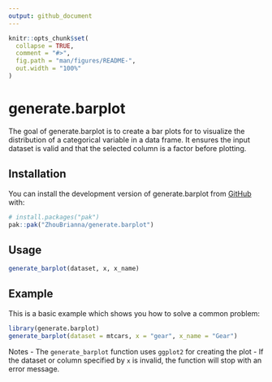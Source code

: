 ```yaml
---
output: github_document
---
```


<!-- README.md is generated from README.Rmd. Please edit that file -->

```r
knitr::opts_chunk$set(
  collapse = TRUE,
  comment = "#>",
  fig.path = "man/figures/README-",
  out.width = "100%"
)
```

# generate.barplot

<!-- badges: start -->
<!-- badges: end -->

The goal of generate.barplot is to create a bar plots for to visualize the distribution of a categorical variable in a data frame.
It ensures the input dataset is valid and that the selected column is a factor before plotting.

## Installation

You can install the development version of generate.barplot from [GitHub](https://github.com/) with:

``` r
# install.packages("pak")
pak::pak("ZhouBrianna/generate.barplot")
```

## Usage
```r
generate_barplot(dataset, x, x_name)
```

## Example

This is a basic example which shows you how to solve a common problem:

```r
library(generate.barplot)
generate_barplot(dataset = mtcars, x = "gear", x_name = "Gear")
```

Notes
- The `generate_barplot` function uses `ggplot2` for creating the plot
- If the dataset or column specified by `x` is invalid, the function will stop with an error message.


